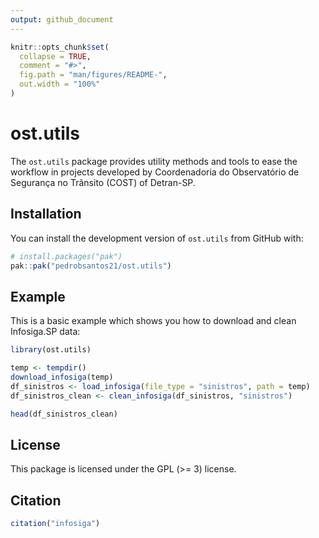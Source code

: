 ```yaml
---
output: github_document
---
```


<!-- README.md is generated from README.Rmd. Please edit that file -->

```r
knitr::opts_chunk$set(
  collapse = TRUE,
  comment = "#>",
  fig.path = "man/figures/README-",
  out.width = "100%"
)
```

# ost.utils

<!-- badges: start -->
<!-- badges: end -->

The `ost.utils` package provides utility methods and tools to ease the workflow in projects developed by Coordenadoria do Observatório de Segurança no Trânsito (COST) of Detran-SP.

## Installation

You can install the development version of `ost.utils` from GitHub with:

```r
# install.packages("pak")
pak::pak("pedrobsantos21/ost.utils")
```

## Example

This is a basic example which shows you how to download and clean Infosiga.SP data:

```r
library(ost.utils)

temp <- tempdir()
download_infosiga(temp)
df_sinistros <- load_infosiga(file_type = "sinistros", path = temp)
df_sinistros_clean <- clean_infosiga(df_sinistros, "sinistros")

head(df_sinistros_clean)
```

## License

This package is licensed under the GPL (>= 3) license.

## Citation

```r
citation("infosiga")
```